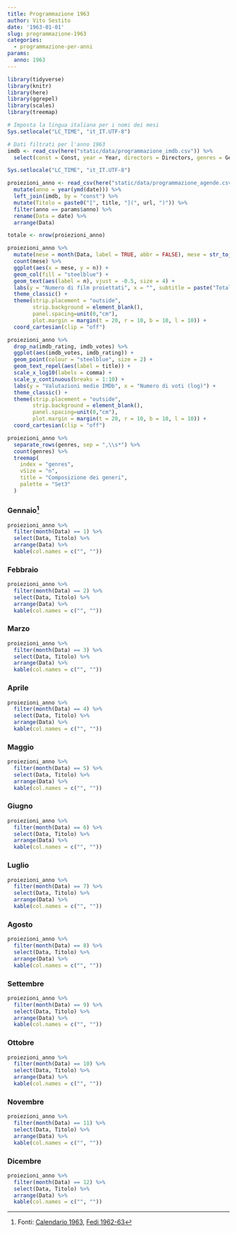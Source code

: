 ```yaml
---
title: Programmazione 1963
author: Vito Sestito
date: '1963-01-01'
slug: programmazione-1963
categories:
  - programmazione-per-anni
params:
  anno: 1963
---
```



```r
library(tidyverse)
library(knitr)
library(here)
library(ggrepel)
library(scales)
library(treemap)

# Imposta la lingua italiana per i nomi dei mesi
Sys.setlocale("LC_TIME", "it_IT.UTF-8")

# Dati filtrati per l'anno 1963
imdb <- read_csv(here("static/data/programmazione_imdb.csv")) %>% 
  select(const = Const, year = Year, directors = Directors, genres = Genres, imdb_rating = `IMDb Rating`, imdb_votes = `Num Votes`, runtime = `Runtime (mins)`, url = URL) 

Sys.setlocale("LC_TIME", "it_IT.UTF-8") 

proiezioni_anno <- read_csv(here("static/data/programmazione_agende.csv")) %>% 
  mutate(anno = year(ymd(date))) %>% 
  left_join(imdb, by = "const") %>% 
  mutate(Titolo = paste0("[", title, "](", url, ")")) %>% 
  filter(anno == params$anno) %>% 
  rename(Data = date) %>% 
  arrange(Data)
```


```r

totale <- nrow(proiezioni_anno) 

proiezioni_anno %>%
  mutate(mese = month(Data, label = TRUE, abbr = FALSE), mese = str_to_title(as.character(mese)), mese = factor(mese, levels = unique(mese[order(month(Data))]))) %>%
  count(mese) %>%
  ggplot(aes(x = mese, y = n)) +
  geom_col(fill = "steelblue") +
  geom_text(aes(label = n), vjust = -0.5, size = 4) +
  labs(y = "Numero di film proiettati", x = "", subtitle = paste("Totale proiezioni:", totale)) +
  theme_classic() +
  theme(strip.placement = "outside",
        strip.background = element_blank(),
        panel.spacing=unit(0,"cm"),
        plot.margin = margin(t = 20, r = 10, b = 10, l = 10)) +
  coord_cartesian(clip = "off")

proiezioni_anno %>%
  drop_na(imdb_rating, imdb_votes) %>%
  ggplot(aes(imdb_votes, imdb_rating)) +
  geom_point(colour = "steelblue", size = 2) +
  geom_text_repel(aes(label = title)) +
  scale_x_log10(labels = comma) +
  scale_y_continuous(breaks = 1:10) +
  labs(y = "Valutazioni medie IMDb", x = "Numero di voti (log)") +
  theme_classic() +
  theme(strip.placement = "outside",
        strip.background = element_blank(),
        panel.spacing=unit(0,"cm"),
        plot.margin = margin(t = 20, r = 10, b = 10, l = 10)) +
  coord_cartesian(clip = "off")

proiezioni_anno %>%
  separate_rows(genres, sep = ",\\s*") %>%
  count(genres) %>%
  treemap(
    index = "genres",
    vSize = "n",
    title = "Composizione dei generi",
    palette = "Set3"
  )
```


### Gennaio[^1]

```r
proiezioni_anno %>% 
  filter(month(Data) == 1) %>% 
  select(Data, Titolo) %>% 
  arrange(Data) %>% 
  kable(col.names = c("", ""))
```

### Febbraio

```r
proiezioni_anno %>% 
  filter(month(Data) == 2) %>% 
  select(Data, Titolo) %>% 
  arrange(Data) %>% 
  kable(col.names = c("", ""))
```

### Marzo

```r
proiezioni_anno %>% 
  filter(month(Data) == 3) %>% 
  select(Data, Titolo) %>% 
  arrange(Data) %>% 
  kable(col.names = c("", ""))
```

### Aprile

```r
proiezioni_anno %>% 
  filter(month(Data) == 4) %>% 
  select(Data, Titolo) %>% 
  arrange(Data) %>% 
  kable(col.names = c("", ""))
```

### Maggio

```r
proiezioni_anno %>% 
  filter(month(Data) == 5) %>% 
  select(Data, Titolo) %>% 
  arrange(Data) %>% 
  kable(col.names = c("", ""))
```

### Giugno

```r
proiezioni_anno %>% 
  filter(month(Data) == 6) %>% 
  select(Data, Titolo) %>% 
  arrange(Data) %>% 
  kable(col.names = c("", ""))
```

### Luglio

```r
proiezioni_anno %>% 
  filter(month(Data) == 7) %>% 
  select(Data, Titolo) %>% 
  arrange(Data) %>% 
  kable(col.names = c("", ""))
```

### Agosto

```r
proiezioni_anno %>% 
  filter(month(Data) == 8) %>% 
  select(Data, Titolo) %>% 
  arrange(Data) %>% 
  kable(col.names = c("", ""))
```

### Settembre

```r
proiezioni_anno %>% 
  filter(month(Data) == 9) %>% 
  select(Data, Titolo) %>% 
  arrange(Data) %>% 
  kable(col.names = c("", ""))
```

### Ottobre

```r
proiezioni_anno %>% 
  filter(month(Data) == 10) %>% 
  select(Data, Titolo) %>% 
  arrange(Data) %>% 
  kable(col.names = c("", ""))
```

### Novembre

```r
proiezioni_anno %>% 
  filter(month(Data) == 11) %>% 
  select(Data, Titolo) %>% 
  arrange(Data) %>% 
  kable(col.names = c("", ""))
```

### Dicembre

```r
proiezioni_anno %>% 
  filter(month(Data) == 12) %>% 
  select(Data, Titolo) %>% 
  arrange(Data) %>% 
  kable(col.names = c("", ""))
```

[^1]: Fonti: [Calendario 1963](/1962/12/01/calendario-1963/), [Fedi 1962-63](/1962/11/01/fedi-1962-63/)


